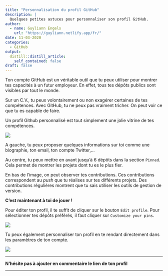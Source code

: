 ```yaml
---
title: "Personnalisation du profil GitHub"
description: |
  Quelques petites astuces pour personnaliser son profil GitHub.
author:
  - name: Guyliann Engels
    url: "https://guyliann.netlify.app/fr/"
date: 11-03-2020
categories:
  - GitHub
output:
  distill::distill_article:
    self_contained: false
draft: false
---
```


Ton compte GitHub est un véritable outil que tu peux utiliser pour montrer tes capacités à un futur employeur. En effet, tous tes dépôts publics sont visibles par tout le monde.

Sur un C.V., tu peux volontairement ou non exagérer certaines de tes compétences. Avec GitHub, tu ne peux pas vraiment tricher. On peut voir ce que tu es capable de faire. 

Un profil Github personnalisé est tout simplement une jolie vitrine de tes compétences.

![](images/githubpages.png)

A gauche, tu peux proposer quelques informations sur toi comme une biographie, ton email, ton compte Twitter,...

Au centre, tu peux mettre en avant jusqu'à 6 dépôts dans la section `Pinned`. Cela permet de montrer les projets dont tu es le plus fier.

En bas de l'image, on peut observer tes contributions. Ces contributions correspondent au *push* que tu réalises sur tes différents projets. Des contributions régulières montrent que tu sais utiliser les outils de gestion de version. 


**C'est maintenant à toi de jouer !**

Pour éditer ton profil, il te suffit de cliquer sur le bouton `Edit profile`. Pour sélectionner tes dépôts préférés, il faut cliquer sur `Customize your pins`.

![](images/githubpages1.png)

Tu peux également personnaliser ton profil en te rendant directement dans les paramètres de ton compte.

![](images/githubpages1.gif)


***

**N'hésite pas à ajouter en commentaire le lien de ton profil**

***
